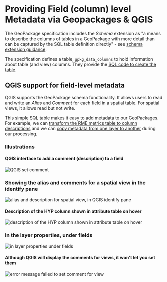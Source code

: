 # Providing Field (column) level Metadata via Geopackages & QGIS

The GeoPackage specification includes the _Schema_ extension as "a means to describe the columns of tables in a GeoPackage with more detail than can be captured by the SQL table definition directly" - see [schema extension guidance](https://www.geopackage.org/guidance/extensions/schema.html).

The specification defines a table, `gpkg_data_columns` to hold information about table (and view) columns. They provide the [SQL code to create the table](https://www.geopackage.org/spec140/index.html#gpkg_data_columns_sql).

## QGIS support for field-level metadata

QGIS supports the GeoPackage schema functionality. It allows users to read and write an _Alias_ and _Comment_ for each field in a spatial table. For spatial views, it allows read but not write.

This simple SQL table makes it easy to add metadata to our GeoPackages. For example, we can [transform the RME metrics table to column descriptions](https://gist.github.com/weblorin/b54ab2740d366b700d0b19d76598d7d6) and we can [copy metadata from one layer to another](https://github.com/Riverscapes/riverscapes-tools/blob/ec7b920e174a8456f78d4580b5536c4f3454bb6a/packages/rscontext_it/rscontextit/rs_context_it.py#L128) during our processing.

### Illustrations

#### QGIS interface to add a comment (description) to a field

![QGIS set comment](https://github.com/user-attachments/assets/a4a97312-86b9-4ef6-944c-43b63fe61f22)

### Showing the alias and comments for a spatial view in the identify pane

![alias and description for spatial view, in QGIS identify pane](https://github.com/user-attachments/assets/86f63cfe-e6c9-4d09-87cc-6dccc501ad73)

#### Description of the HYP column shown in attribute table on hover

![description of the HYP column shown in attribute table on hover](https://github.com/user-attachments/assets/ba7ec487-7a76-428b-a1bc-4ec738156cde)

### In the layer properties, under fields

![in layer properties under fields](https://github.com/user-attachments/assets/cd16b563-4774-4b63-9ad5-295f3cde3bd1)

#### Although QGIS will display the comments for views, it won't let you set them

![error message failed to set comment for view](https://github.com/user-attachments/assets/817618e6-4d72-4ec8-9656-b39880f5cf7d)
